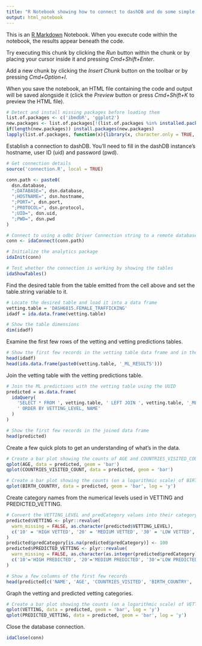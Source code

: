 ```yaml
---
title: "R Notebook showing how to connect to dashDB and do some simple exploration"
output: html_notebook
---
```


This is an [R Markdown](http://rmarkdown.rstudio.com) Notebook. When you execute code within the notebook, the results appear beneath the code.

Try executing this chunk by clicking the *Run* button within the chunk or by placing your cursor inside it and pressing *Cmd+Shift+Enter*.

Add a new chunk by clicking the *Insert Chunk* button on the toolbar or by pressing *Cmd+Option+I*.

When you save the notebook, an HTML file containing the code and output will be saved alongside it (click the *Preview* button or press *Cmd+Shift+K* to preview the HTML file).

```r
# Detect and install missing packages before loading them
list.of.packages <- c('ibmdbR', 'ggplot2')
new.packages <- list.of.packages[!(list.of.packages %in% installed.packages()[,'Package'])]
if(length(new.packages)) install.packages(new.packages)
lapply(list.of.packages, function(x){library(x, character.only = TRUE, warn.conflicts = FALSE, quietly = TRUE)})
```

Establish a connection to dashDB.  You'll need to fill in the dashDB instance's hostname, user ID (uid) and password (pwd).

```r
# Get connection details
source('connection.R', local = TRUE)

conn.path <- paste0(
  dsn.database,
  ";DATABASE=", dsn.database,
  ";HOSTNAME=", dsn.hostname,
  ";PORT=", dsn.port,
  ";PROTOCOL=", dsn.protocol,
  ";UID=", dsn.uid,
  ";PWD=", dsn.pwd
)

# Connect to using a odbc Driver Connection string to a remote database
conn <- idaConnect(conn.path)

# Initialize the analytics package
idaInit(conn)

# Test whether the connection is working by showing the tables
idaShowTables()
```

Find the desired table from the table emitted from the cell above and set the table.string variable to it.

```r
# Locate the desired table and load it into a data frame
vetting.table = 'DASH6815.FEMALE_TRAFFICKING'
idadf = ida.data.frame(vetting.table)

# Show the table dimensions
dim(idadf)
```

Examine the first few rows of the vetting and vetting predictions tables.

```r
# Show the first few records in the vetting table data frame and in the vetting predictions table
head(idadf)
head(ida.data.frame(paste0(vetting.table, '_ML_RESULTS')))
```

Join the vetting table with the vetting predictions table.

```r
# Join the ML predictions with the vetting table using the UUID
predicted = as.data.frame(
  idaQuery(
    'SELECT * FROM ', vetting.table, ' LEFT JOIN ', vetting.table, '_ML_RESULTS USING (UUID)',
    ' ORDER BY VETTING_LEVEL, NAME'
  )
)

# Show the first few records in the joined data frame
head(predicted)
```

Create a few quick plots to get an understanding of what's in the data.

```r
# Create a bar plot showing the counts of AGE and COUNTRIES_VISITED_COUNT
qplot(AGE, data = predicted, geom = 'bar')
qplot(COUNTRIES_VISITED_COUNT, data = predicted, geom = 'bar')

# Create a bar plot showing the counts (on a logarithmic scale) of BIRTH_COUNTRY
qplot(BIRTH_COUNTRY, data = predicted, geom = 'bar', log = 'y')
```

Create category names from the numerical levels used in VETTING and PREDICTED_VETTING.

```r
# Convert the VETTING_LEVEL and predCategory values into their category names and store the results in VETTING and PREDICTED_VETTING, respectively
predicted$VETTING <- plyr::revalue(
  warn_missing = FALSE, as.character(predicted$VETTING_LEVEL),
  c('10' = 'HIGH VETTED', '20' = 'MEDIUM VETTED', '30' = 'LOW VETTED', '100'='Pending')
)
predicted$predCategory[is.na(predicted$predCategory)] <- 100
predicted$PREDICTED_VETTING <- plyr::revalue(
  warn_missing = FALSE, as.character(as.integer(predicted$predCategory)),
  c('10'='HIGH PREDICTED', '20'='MEDIUM PREDICTED', '30'='LOW PREDICTED', '100'='Pending')
)

# Show a few columns of the first few records
head(predicted[c('NAME', 'AGE', 'COUNTRIES_VISITED', 'BIRTH_COUNTRY', 'VETTING', 'PREDICTED_VETTING')])
```

Graph the vetting and predicted vetting categories.

```r
# Create a bar plot showing the counts (on a logarithmic scale) of VETTING and PREDICTED_VETTING
qplot(VETTING, data = predicted, geom = 'bar', log = 'y')
qplot(PREDICTED_VETTING, data = predicted, geom = 'bar', log = 'y')
```

Close the database connection.

```r
idaClose(conn)
```

